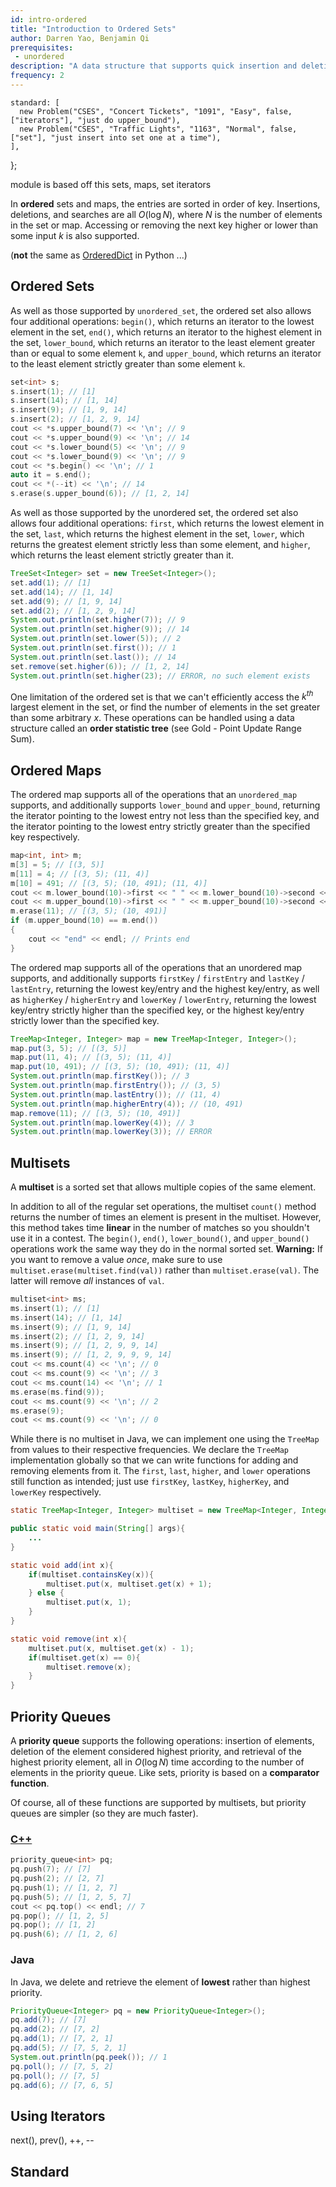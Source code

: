 ```yaml
---
id: intro-ordered
title: "Introduction to Ordered Sets"
author: Darren Yao, Benjamin Qi
prerequisites: 
 - unordered
description: "A data structure that supports quick insertion and deletion by maintaining keys in sorted order."
frequency: 2
---
```



    standard: [
      new Problem("CSES", "Concert Tickets", "1091", "Easy", false, ["iterators"], "just do upper_bound"),
      new Problem("CSES", "Traffic Lights", "1163", "Normal", false, ["set"], "just insert into set one at a time"),
    ],
};

<Resources>
  <Resource source="IUSACO" title="4.3 - Sets & Maps">module is based off this</Resource>
  <Resource source="CPH" title="4.2 to 4.4 - Data Structures" starred>sets, maps, set iterators</Resource>
</Resources>

<br />

In **ordered** sets and maps, the entries are sorted in order of key. Insertions, deletions, and searches are all $O(\log N)$, where $N$ is the number of elements in the set or map. Accessing or removing the next key higher or lower than some input $k$ is also supported.

(**not** the same as [OrderedDict](https://docs.python.org/3/library/collections.html#collections.OrderedDict) in Python ...)

## Ordered Sets

<LanguageSection>

<CPPSection>

As well as those supported by `unordered_set`, the ordered set also allows four additional operations: `begin()`, which returns an iterator to the lowest element in the set, `end()`, which returns an iterator to the highest element in the set, `lower_bound`, which returns an iterator to the least element greater than or equal to some element `k`, and `upper_bound`, which returns an iterator to the least element strictly greater than some element `k`.

```cpp
set<int> s;
s.insert(1); // [1]
s.insert(14); // [1, 14]
s.insert(9); // [1, 9, 14]
s.insert(2); // [1, 2, 9, 14]
cout << *s.upper_bound(7) << '\n'; // 9
cout << *s.upper_bound(9) << '\n'; // 14
cout << *s.lower_bound(5) << '\n'; // 9
cout << *s.lower_bound(9) << '\n'; // 9
cout << *s.begin() << '\n'; // 1
auto it = s.end();
cout << *(--it) << '\n'; // 14
s.erase(s.upper_bound(6)); // [1, 2, 14]
```

</CPPSection>

<JavaSection>

As well as those supported by the unordered set, the ordered set also allows four additional operations: `first`, which returns the lowest element in the set, `last`, which returns the highest element in the set, `lower`, which returns the greatest element strictly less than some element, and `higher`, which returns the least element strictly greater than it.

```java
TreeSet<Integer> set = new TreeSet<Integer>();
set.add(1); // [1]
set.add(14); // [1, 14]
set.add(9); // [1, 9, 14]
set.add(2); // [1, 2, 9, 14]
System.out.println(set.higher(7)); // 9
System.out.println(set.higher(9)); // 14
System.out.println(set.lower(5)); // 2
System.out.println(set.first()); // 1
System.out.println(set.last()); // 14
set.remove(set.higher(6)); // [1, 2, 14]
System.out.println(set.higher(23); // ERROR, no such element exists
```

</JavaSection>

</LanguageSection>

One limitation of the ordered set is that we can't efficiently access the $k^{th}$ largest element in the set, or find the number of elements in the set greater than some arbitrary $x$. These operations can be handled using a data structure called an **order statistic tree** (see Gold - Point Update Range Sum).

## Ordered Maps

<LanguageSection>

<CPPSection>

The ordered map supports all of the operations that an `unordered_map` supports, and additionally supports `lower_bound` and `upper_bound`, returning the iterator pointing to the lowest entry not less than the specified key, and the iterator pointing to the lowest entry strictly greater than the specified key respectively.

```cpp
map<int, int> m;
m[3] = 5; // [(3, 5)]
m[11] = 4; // [(3, 5); (11, 4)]
m[10] = 491; // [(3, 5); (10, 491); (11, 4)]
cout << m.lower_bound(10)->first << " " << m.lower_bound(10)->second << '\n'; // 10 491
cout << m.upper_bound(10)->first << " " << m.upper_bound(10)->second << '\n'; // 11 4
m.erase(11); // [(3, 5); (10, 491)]
if (m.upper_bound(10) == m.end())
{
    cout << "end" << endl; // Prints end
}
```

</CPPSection>

<JavaSection>

The ordered map supports all of the operations that an unordered map supports, and additionally supports `firstKey` / `firstEntry` and `lastKey` / `lastEntry`, returning the lowest key/entry and the highest key/entry, as well as `higherKey` / `higherEntry` and `lowerKey` / `lowerEntry`, returning the lowest key/entry strictly higher than the specified key, or the highest key/entry strictly lower than the specified key.

```java
TreeMap<Integer, Integer> map = new TreeMap<Integer, Integer>();
map.put(3, 5); // [(3, 5)]
map.put(11, 4); // [(3, 5); (11, 4)]
map.put(10, 491); // [(3, 5); (10, 491); (11, 4)]
System.out.println(map.firstKey()); // 3
System.out.println(map.firstEntry()); // (3, 5)
System.out.println(map.lastEntry()); // (11, 4)
System.out.println(map.higherEntry(4)); // (10, 491)
map.remove(11); // [(3, 5); (10, 491)]
System.out.println(map.lowerKey(4)); // 3
System.out.println(map.lowerKey(3)); // ERROR
```

</JavaSection>

</LanguageSection>

## Multisets

A **multiset** is a sorted set that allows multiple copies of the same element. 

<LanguageSection>

<CPPSection>

In addition to all of the regular set operations, the multiset `count()` method returns the number of times an element is present in the multiset. However, this method takes time **linear** in the number of matches so you shouldn't use it in a contest. The `begin()`, `end()`, `lower_bound()`, and `upper_bound()` operations work the same way they do in the normal sorted set. **Warning:** If you want to remove a value *once*, make sure to use `multiset.erase(multiset.find(val))` rather than `multiset.erase(val)`. The latter will remove *all* instances of `val`.


```cpp
multiset<int> ms;
ms.insert(1); // [1]
ms.insert(14); // [1, 14]
ms.insert(9); // [1, 9, 14]
ms.insert(2); // [1, 2, 9, 14]
ms.insert(9); // [1, 2, 9, 9, 14]
ms.insert(9); // [1, 2, 9, 9, 9, 14]
cout << ms.count(4) << '\n'; // 0
cout << ms.count(9) << '\n'; // 3
cout << ms.count(14) << '\n'; // 1
ms.erase(ms.find(9));
cout << ms.count(9) << '\n'; // 2
ms.erase(9);
cout << ms.count(9) << '\n'; // 0
```

</CPPSection>

<JavaSection>

While there is no multiset in Java, we can implement one using the `TreeMap` from values to their respective frequencies. We declare the `TreeMap` implementation globally so that we can write functions for adding and removing elements from it. The `first`, `last`, `higher`, and `lower` operations still function as intended; just use `firstKey`, `lastKey`, `higherKey`, and `lowerKey` respectively.


```java
static TreeMap<Integer, Integer> multiset = new TreeMap<Integer, Integer>();

public static void main(String[] args){
    ...
}

static void add(int x){
    if(multiset.containsKey(x)){
        multiset.put(x, multiset.get(x) + 1);
    } else {
        multiset.put(x, 1);
    }
}

static void remove(int x){
    multiset.put(x, multiset.get(x) - 1);
    if(multiset.get(x) == 0){
        multiset.remove(x);
    }
}
```

</JavaSection>

</LanguageSection>

## Priority Queues

A **priority queue** supports the following operations: insertion of elements, deletion of the element considered highest priority, and retrieval of the highest priority element, all in $O(\log N)$ time according to the number of elements in the priority queue. Like sets, priority is based on a **comparator function**.

Of course, all of these functions are supported by multisets, but priority queues are simpler (so they are much faster).

<LanguageSection>

<CPPSection>

### [C++](http://www.cplusplus.com/reference/queue/priority_queue/)

```cpp
priority_queue<int> pq;
pq.push(7); // [7]
pq.push(2); // [2, 7]
pq.push(1); // [1, 2, 7]
pq.push(5); // [1, 2, 5, 7]
cout << pq.top() << endl; // 7
pq.pop(); // [1, 2, 5]
pq.pop(); // [1, 2]
pq.push(6); // [1, 2, 6]
```

</CPPSection>

<JavaSection>

### Java

In Java, we delete and retrieve the element of **lowest** rather than highest priority.

```java
PriorityQueue<Integer> pq = new PriorityQueue<Integer>();
pq.add(7); // [7]
pq.add(2); // [7, 2]
pq.add(1); // [7, 2, 1]
pq.add(5); // [7, 5, 2, 1]
System.out.println(pq.peek()); // 1
pq.poll(); // [7, 5, 2]
pq.poll(); // [7, 5]
pq.add(6); // [7, 6, 5]
```

</JavaSection>

</LanguageSection>

## Using Iterators


<LanguageSection>

<CPPSection>

next(), prev(), ++, --


</CPPSection>

</LanguageSection>

<IncompleteSection />

## Standard

<Problems problems={problems.standard} />